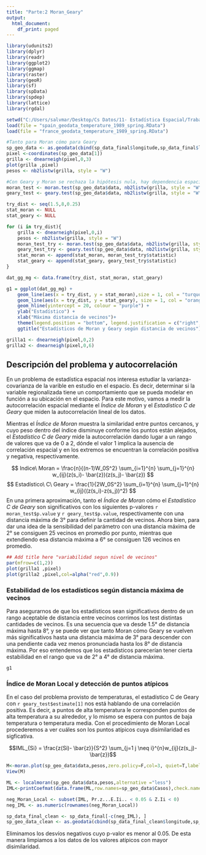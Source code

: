 ---
title: "Parte:2 Moran_Geary"
output:
  html_document:
    df_print: paged
---

```{r setup, include=FALSE}
library(udunits2)
library(dplyr)
library(readr)
library(ggplot2)
library(ggmap)
library(raster)
library(geoR)
library(sf)
library(spData)
library(spdep)
library(lattice)
library(rgdal)

setwd("C:/Users/salvmar/Desktop/Cs Datos/11- Estadística Espacial/Trabajo/mcd230_ss_final/data")
load(file = "spain_geodata_temperature_1989_spring.RData")
load(file = "france_geodata_temperature_1989_spring.RData")

#Tanto para Moran cómo para Geary
sp_geo_data <- as.geodata(cbind(sp_data_final$longitude,sp_data_final$latitude,sp_data_final$temp))
pixel <-coordinates(sp_geo_data[1])
grilla <- dnearneigh(pixel,0,3)
plot(grilla ,pixel)
pesos <- nb2listw(grilla, style = "W")

#Con Geary y Moran se rechaza la hipótesis nula, hay dependencia espacial
moran_test <- moran.test(sp_geo_data$data, nb2listw(grilla, style = "W"),randomisation=FALSE)
geary_test <- geary.test(sp_geo_data$data, nb2listw(grilla, style = "W"),randomisation=FALSE)

try_dist <- seq(1.5,8,0.25)
stat_moran <- NULL
stat_geary <- NULL

for (i in try_dist){
    grilla <- dnearneigh(pixel,0,i)
    pesos <- nb2listw(grilla, style = "W")
    moran_test_try <- moran.test(sp_geo_data$data, nb2listw(grilla, style = "W"),randomisation=FALSE)
    geary_test_try <- geary.test(sp_geo_data$data, nb2listw(grilla, style = "W"),randomisation=FALSE)
    stat_moran <- append(stat_moran, moran_test_try$statistic)
    stat_geary <- append(stat_geary, geary_test_try$statistic)
}

dat_gg_mg <- data.frame(try_dist, stat_moran, stat_geary)

g1 = ggplot(dat_gg_mg) +
    geom_line(aes(x = try_dist, y = stat_moran),size = 1, col = "turquoise3") +
    geom_line(aes(x = try_dist, y = stat_geary), size = 1, col = "orange") +
    geom_hline(yintercept = 20, colour = "purple") +
    ylab("Estadístico") +
    xlab("Máxima distancia de vecinos")+
    theme(legend.position = "bottom", legend.justification = c("right", "top"))+
    ggtitle("Estadísticos de Moran y Geary según distancia de vecinos")

grilla1 <- dnearneigh(pixel,0,2)
grilla2 <- dnearneigh(pixel,0,6)

```

## Descripción del problema y autocorrelación

En un problema de estadística espacial nos interesa estudiar la varianza-covarianza de la varible en estudio en el espacio. Es decir, determinar si la variable regionalizada tiene un comportamiento que se pueda modelar en función a su ubicación en el espacio. Para este motivo, vamos a medir la autocorrelación espacial mediante el *Índice de Moran* y el *Estadístico C de Geary* que miden la autocorrelación lineal de los datos.  

Mientras el *Índice de Moran* muestra la similaridad entre puntos cercanos, y cuyo peso dentro del índice disminuye conforme los puntos están alejados, el *Estadístico C de Geary* mide la autocorrelación dando lugar a un rango de valores que va de 0 a 2, dónde el valor 1 implica la ausencia de correlación espacial y en los extremos se encuentran la correlación positiva y negativa, respectivamente. 

$$
Indice\ Moran = \frac{n}{(n-1)W_0S^2} \sum_{i=1}^{n} \sum_{j=1}^{n} w_{ij}(z(s_i)- \bar{z})(z(s_j)- \bar{z})
$$
$$
Estadístico\ C\ Geary  = \frac{1}{2W_0S^2} \sum_{i=1}^{n} \sum_{j=1}^{n} w_{ij}((z(s_i)-z(s_j))^2)
$$
En una primera aproximación, tanto el *Índice de Moran* cómo el *Estadístico C de Geary* son significativos con los siguientes p-valores `r moran_test$p.value` y `r geary_test$p.value`, respectivamente con una distancia máxima de 3° para definir la cantidad de vecinos. Ahora bien, para dar una idea de la sensibilidad del parámetro con una distancia máxima de 2° se consiguen 25 vecinos en promedio por punto, mientras que extendiendo esa distancia máxima a 6° se consiguen 126 vecinos en promedio. 

```{r, echo=FALSE}
## Add title here "variabilidad segun nivel de vecinos"
par(mfrow=c(1,2))
plot(grilla1 ,pixel)
plot(grilla2 ,pixel,col=alpha("red",0.9))
```

### Estabilidad de los estadísticos según distancia máxima de vecinos

Para asegurarnos de que los estadísticos sean significativos dentro de un rango aceptable de distancia entre vecinos corrimos los test distintas cantidades de vecinos. Es una secuencia que va desde 1.5° de distancia máxima hasta 8°, y se puede ver que tanto Moran cómo Geary se vuelven más significativos hasta una distancia máxima de 3° para descender con una pendiente cada vez menos pronunciada hasta los 8° de distancia máxima. Por eso entendemos que los estadísticos parecerían tener cierta estabilidad en el rango que va de 2° a 4° de distancia máxima. 

```{r, echo=FALSE}
g1
```

### Índice de Moran Local y detección de puntos atípicos

En el caso del problema provisto de temperaturas, el estadístico C de Geary con `r geary_test$estimate[1]` nos está hablando de una correlación positiva. Es decir, a puntos de alta temperatura le corresponden puntos de alta temperatura a su alrededor, y lo mismo se espera con puntos de baja temperatura o temperatura media. Con el procedimiento de Moran Local procederemos a ver cuáles son los puntos atípicos cuya disimilaridad es sigficativa. 

$$IML_{Si} = \frac{z(Si)- \bar{z}}{S^2} \sum_{j=1 j \neq i}^{n}w_{ij}(z(s_j)- \bar{z})$$
```{r, echo=TRUE}
M<-moran.plot(sp_geo_data$data,pesos,zero.policy=F,col=3, quiet=T,labels=T,xlab="Temperatura", ylab="lag(Temperatura)")
View(M)

ML <- localmoran(sp_geo_data$data,pesos,alternative ="less")
IML<-printCoefmat(data.frame(ML,row.names=sp_geo_data$Casos),check.names=FALSE)

neg_Moran_Local <- subset(IML, Pr.z...E.Ii.. < 0.05 & Z.Ii < 0)
neg_IML <- as.numeric(rownames(neg_Moran_Local))

sp_data_final_clean <- sp_data_final[-c(neg_IML), ]
sp_geo_data_clean <- as.geodata(cbind(sp_data_final_clean$longitude,sp_data_final_clean$latitude,sp_data_final_clean$temp))
```

Eliminamos los desvíos negativos cuyo p-valor es menor al 0.05. De esta manera limpiamos a los datos de los valores atípicos con mayor disimilaridad. 



